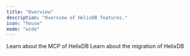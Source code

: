 ```yaml
---
title: "Overview"
description: "Overview of HelixDB features."
icon: "house"
mode: "wide"
---
```


<CardGroup cols={2}>
  <Card
    title="Helix MCP"
    href="../features/mcp/helix-mcp"
  >
    Learn about the MCP of HelixDB
  </Card>
  <Card
    title="Migration"
    href="../features/migration/sql-ingestion"
  >
    Learn about the migration of HelixDB
  </Card>
</CardGroup>